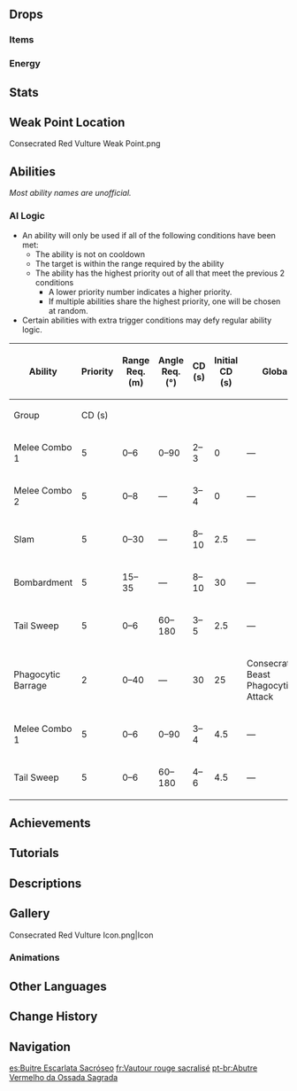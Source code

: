 {{Enemy Infobox
|image    = Enemy Consecrated Red Vulture.png
|dmgtype  = Pyro
|weakpoint = yes
|family   = Mystical Beasts
|group    = Consecrated Beasts
|type     = Elite Enemies
}}
{{Enemy Intro}}

==Drops==
===Items===
{{Drops Table|type=Consecrated Beast}}

===Energy===
{{Energy Drops
|type  = Pyro
|hp1   = 66
|p1    = 2
|hp2   = 33
|p2    = 2
|hp3   = 0
|p3    = 2
}}

==Stats==
{{Enemy Stats
|res2         = Phagocytic Form
|resglobal2   = 40%
|pyro_res2    = 70%

|hp_ratio     = 7
|hp_type      = 2
|atk_ratio    = 6
|atk_type     = 2
}}

==Weak Point Location==
<gallery>
Consecrated Red Vulture Weak Point.png
</gallery>

==Abilities==
''Most ability names are unofficial.''
{{Enemy Attacks
|name_1      = Phagocytic Form
|desc_1      = Enters Phagocytic Form immediately when in combat, increasing its Pyro RES by '''60%''' and all other RES by '''30%'''.

|name_2      = Melee Combo 1
|desc_2      = Performs a 2-part combo with its beak and its wings, dealing '''50% ATK''', '''70% ATK''' as {{Color|Pyro DMG}}.

|name_3      = Melee Combo 2
|desc_3      = Performs a 3-part combo consisting of 2 rapid beak attacks, a claw attack, and a whirling spin, dealing '''50% ATK ×2''', '''80% ATK''', '''100% ATK''' as {{Color|Pyro DMG}}.

|name_4      = Slam
|desc_4      = Flies up and slams down at the player's location, dealing '''100% ATK''' as {{Color|Pyro DMG}}.

|name_5      = Bombardment
|desc_5      = If the player is far away, flies towards the player while continuously dropping bombs from its wings, each dealing '''80% ATK''' as {{Color|Pyro DMG}}.

|name_6      = Tail Sweep
|desc_6      = If the player is behind the Consecrated Red Vulture, turns around and sweeps with its tail, dealing '''80% ATK''' as {{Color|Pyro DMG}}.

|name_7      = Phagocytic Barrage
|desc_7      = Transforms into an orb and charges before unleashing a barrage of projectiles at the player, each dealing '''50% ATK''' as {{Color|Pyro DMG}}.
* During this attack, the Consecrated Red Vulture will temporarily exit '''Phagocytic Form''' and spawn a Phagocytic Energy Block that lasts for '''6''' seconds.
** The Phagocytic Energy Block can be destroyed using a single {{Pyro}} attack or 6 non-Pyro elemental attacks.
** If destroyed, the active character will obtain a status that lasts for 10 seconds:
*** While the status is active, all party members will lose '''2%''' of their Max [[HP]] every second.
*** The next time a [[Normal Attack|Normal]]/[[Charged Attack|Charged]]/[[Plunging Attack|Plunging]] Attack, [[Elemental Skill]] or [[Elemental Burst]] hits the Consecrated Red Vulture, the status is consumed and it will lose '''15%''' of its Max HP and become paralyzed.
*** If the status expires after 10 seconds, the Consecrated Red Vulture will re-enter '''Phagocytic Form'''.
** If not destroyed in time, the Consecrated Red Vulture will reabsorb the Phagocytic Energy Block and re-enter '''Phagocytic Form'''.
|file_7_2    = Consecrated Red Vulture Phagocytic Barrage 2
|caption_7_2 = Paralyzed

|name_8      = Freeze Resistance
|desc_8      = The Consecrated Red Vulture possesses '''50%''' [[Freeze Resistance]] at all times, decreasing the effectiveness of the [[Frozen]] Elemental Reaction.
}}

===AI Logic===
{{See also|Cooldown#Enemy Cooldowns}}
* An ability will only be used if all of the following conditions have been met:
** The ability is not on cooldown
** The target is within the range required by the ability
** The ability has the highest priority out of all that meet the previous 2 conditions
*** A lower priority number indicates a higher priority.
*** If multiple abilities share the highest priority, one will be chosen at random.
* Certain abilities with extra trigger conditions may defy regular ability logic.
{| class="wikitable"
! rowspan="2" | Ability !! rowspan="2" | Priority !! rowspan="2" | Range Req. (m) !! rowspan="2" | Angle Req. (°) !! rowspan="2" style="width:80px" | CD (s) !! rowspan="2" | Initial CD (s) !! colspan="2" | Global CD !! rowspan="2" | Action Interval (s) !! rowspan="2" | State Req.
|-
! Group !! CD (s)
|-
| Melee Combo 1 || 5 || 0–6 || 0–90 || 2–3 || 0 || colspan="2" | &mdash; || rowspan="8" | 0 || Phagocytic Form
|-
| Melee Combo 2 || 5 || 0–8 || &mdash; || 3–4 || 0 || colspan="2" | &mdash; || Phagocytic Form
|-
| Slam || 5 || 0–30 || &mdash; || 8–10 || 2.5 || colspan="2" | &mdash; || Phagocytic Form
|-
| Bombardment || 5 || 15–35 || &mdash; || 8–10 || 30 || colspan="2" | &mdash; || Phagocytic Form
|-
| Tail Sweep || 5 || 0–6 || 60–180 || 3–5 || 2.5 || colspan="2" | &mdash; || Phagocytic Form
|-
| Phagocytic Barrage || 2 || 0–40 || &mdash; || 30 || 25 || Consecrated Beast Phagocytic Attack || 15 || Phagocytic Form
|-
| Melee Combo 1 || 5 || 0–6 || 0–90 || 3–4 || 4.5 || colspan="2" | &mdash; || Non-Phagocytic Form
|-
| Tail Sweep || 5 || 0–6 || 60–180 || 4–6 || 4.5 || colspan="2" | &mdash; || Non-Phagocytic Form
|}

==Achievements==
{{Achievement Topic Table|topic=Consecrated Red Vulture}}

==Tutorials==
{{Tutorial|Consecrated Red Vulture}}

==Descriptions==
{{Description|A scavenging bird of prey that has mutated after feeding from greater lifeforms.<br>The greater lifeforms devoured by Consecrated Beasts often have nigh-immortal consciousness that can never be fully silenced or eradicated. The very power and consciousness gained by Consecrated Beasts devouring these lifeforms will, in turn, drive them to seek more violence and carrion.|[[Archive]]}}

==Gallery==
<gallery>
Consecrated Red Vulture Icon.png|Icon
</gallery>

===Animations===
{{Preview
|file1    = Consecrated Red Vulture Flex
|caption1 = Flexing
}}

==Other Languages==
{{Other Languages
|en      = Consecrated Red Vulture
|zhs     = 圣骸赤鹫
|zhs_rm  = Shènghái Chìjiù
|zht     = 聖骸赤鷲
|zht_rm  = Shènghái Chìjiù
|zh_tl   = {{Lex|Consecrated|zh}} Scarlet Vulture
|ja      = 聖骸赤鷲
|ja_rm   = Seigai Akawashi{{Assumed}}
|ja_tl   = {{Lex|Consecrated|ja}} Scarlet Vulture
|ko      = 성해 붉은 독수리
|ko_tl   = {{Lex|Consecrated|ko}} Red Vulture
|es      = Buitre Escarlata Sacróseo
|es_tl   = Sacred Scarlet Vulture
|fr      = Vautour rouge sacralisé
|fr_tl   = {{Lex|Consecrated|fr}} Red Vulture
|ru      = Священный красный стервятник
|ru_tl   = {{Lex|Consecrated|ru}} Red Vulture
|th      = Consecrated Red Vulture
|vi      = Kền Kền Đỏ Thánh Hóa
|vi_tl   = 
|de      = Rotgeier der heiligen Knochen
|de_tl   = Red Vulture of Sacred Bones
|id      = Consecrated Red Vulture
|pt      = Abutre Vermelho da Ossada Sagrada
|pt_tl   = 
|tr      = Kutsanmış Kızıl Akbaba
|tr_tl   = Sacred Red Vulture
|it      = Avvoltoio rosso delle ossa sacre
|it_tl   = Red Vulture of the Sacred Bones
}}

==Change History==
{{Change History|3.4}}

==Navigation==
{{Enemy Navbox|Elite}}

[[es:Buitre Escarlata Sacróseo]]
[[fr:Vautour rouge sacralisé]]
[[pt-br:Abutre Vermelho da Ossada Sagrada]]